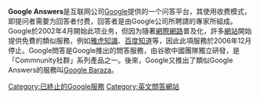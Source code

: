 {{expand|time=2016-12-26T15:04:37+00:00}}
'''Google Answers'''是互联网公司[[Google|Google]]提供的一个问答平台，其使用收费模式，即提问者需要为回答者付费，回答者是由Google公司所聘請的專家所組成。Google於2002年4月開始此项业务，但因为隨著[[網際網路|網際網路]]普及化，許多[[網站|網站]]開始提供免費的類似服務，例如[[雅虎知識|雅虎知識]]、[[百度知道|百度知道]]等，因此此項服務於2006年12月停止。Google問答是Google推出的問答服務，由谷歌中國團隊獨立研發，是「Commnunity社群」系列產品之一。後來，Google又推出了類似Google Answers的服務叫[[Google_Baraza|Google Baraza]]。

{{Google公司}}

{{网络小作品}}

[[Category:已終止的Google服務|Category:已終止的Google服務]]
[[Category:英文問答網站|Category:英文問答網站]]